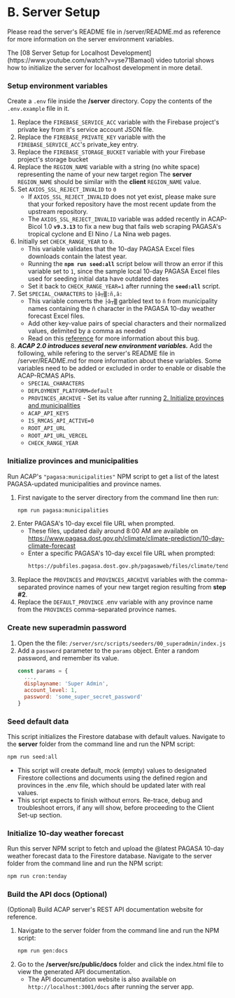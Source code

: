 
# B. Server Setup

Please read the server's README file in /server/README.md as reference for more information on the server environment variables.

<Callout emoji="ℹ️">
The [08 Server Setup for Localhost Development](https://www.youtube.com/watch?v=yse71BamaoI) video tutorial shows how to initialize the server for localhost development in more detail.
</Callout>

<Steps>

### Setup environment variables

Create a `.env` file inside the **/server** directory. Copy the contents of the `.env.example` file in it.

1. Replace the `FIREBASE_SERVICE_ACC` variable with the Firebase project's private key from it's service account JSON file.
2. Replace the `FIREBASE_PRIVATE_KEY` variable with the `FIREBASE_SERVICE_ACC`'s private_key entry.
3. Replace the `FIREBASE_STORAGE_BUCKET` variable with your Firebase project's storage bucket
4. Replace the `REGION_NAME` variable with a string (no white space) representing the name of your new target region
   <Callout type="info" emoji="ℹ️">
   The **server** `REGION_NAME` should be similar with the **client** `REGION_NAME` value.
   </Callout>
5. Set `AXIOS_SSL_REJECT_INVALID` to `0`
   - If `AXIOS_SSL_REJECT_INVALID` does not yet exist, please make sure that your forked repository have the most recent update from the upstream repository.
   - The `AXIOS_SSL_REJECT_INVALID` variable was added recently in ACAP-Bicol 1.0 **`v9.3.13`** to fix a new bug that fails web scraping PAGASA's tropical cyclone and El Nino / La Nina web pages.
6. Initially set `CHECK_RANGE_YEAR` to `0`.
   - This variable validates that the 10-day PAGASA Excel files downloads contain the latest year.
   - Running the **`npm run seed:all`** script below will throw an error if this variable set to `1`, since the sample local 10-day PAGASA Excel files used for seeding initial data have outdated dates
   - Set it back to `CHECK_RANGE_YEAR=1` after running the **`seed:all`** script.
7. Set `SPECIAL_CHARACTERS` to `├â┬▒:ñ,â:`
   - This variable converts the `├â┬▒` garbled text to `ñ` from municipality names containing the ñ character in the PAGASA 10-day weather forecast Excel files.
   - Add other key-value pairs of special characters and their normalized values, delimited by a comma as needed
   - Read on this [reference](https://github.com/ciatph/ph-municipalities/issues/61) for more information about this bug.
8. **_ACAP 2.0 introduces several new environment variables._** Add the following, while refering to the server's README file in /server/README.md for more information about these variables. Some variables need to be added or excluded in order to enable or disable the ACAP-RCMAS APIs.
   - `SPECIAL_CHARACTERS`
   - `DEPLOYMENT_PLATFORM=default`
   - `PROVINCES_ARCHIVE` - Set its value after running [2. Initialize provinces and municipalities](#initialize-provinces-and-municipalities)
   - `ACAP_API_KEYS`
   - `IS_RMCAS_API_ACTIVE=0`
   - `ROOT_API_URL`
   - `ROOT_API_URL_VERCEL`
   - `CHECK_RANGE_YEAR`

### Initialize provinces and municipalities

Run ACAP's `"pagasa:municipalities"` NPM script to get a list of the latest  PAGASA-updated municipalities and province names.

1. First navigate to the server directory from the command line then run:
   ```bash copy
   npm run pagasa:municipalities
   ```
2. Enter PAGASA's 10-day excel file URL when prompted.
   - These files, updated daily around 8:00 AM are available on https://www.pagasa.dost.gov.ph/climate/climate-prediction/10-day-climate-forecast
   - Enter a specific PAGASA's 10-day excel file URL when prompted:
      ```bash copy
      https://pubfiles.pagasa.dost.gov.ph/pagasaweb/files/climate/tendayweatheroutlook/day1.xlsx
      ```
3. Replace the `PROVINCES` and `PROVINCES_ARCHIVE` variables with the comma-separated province names of your new target region resulting from **step #2**.
4. Replace the `DEFAULT_PROVINCE` .env variable with any province name from the `PROVINCES` comma-separated province names.

### Create new superadmin password

1. Open the the file: `/server/src/scripts/seeders/00_superadmin/index.js`
2. Add a `password` parameter to the `params` object. Enter a random password, and remember its value.
   ```js copy
   const params = {
     ...,
     displayname: 'Super Admin',
     account_level: 1,
     password: 'some_super_secret_password'
   }
   ```

### Seed default data

This script initializes the Firestore database with default values. Navigate to the **server** folder from the command line and run the NPM script:

```bash copy
npm run seed:all
```

- This script will create default, mock (empty) values to designated Firestore collections and documents using the defined region and provinces in the .env file, which should be updated later with real values.
- This script expects to finish without errors. Re-trace, debug and troubleshoot errors, if any will show, before proceeding to the Client Set-up section.

### Initialize 10-day weather forecast

Run this server NPM script to fetch and upload the @latest PAGASA 10-day weather forecast data to the Firestore database. Navigate to the server folder from the command line and run the NPM script:

```bash copy
npm run cron:tenday
```

### Build the API docs (Optional)

(Optional) Build ACAP server's REST API documentation website for reference.

1. Navigate to the server folder from the command line and run the NPM script:
   ```bash copy
   npm run gen:docs
   ```
2. Go to the **/server/src/public/docs** folder and click the index.html file to view the generated API documentation.
   - The API documentation website is also available on `http://localhost:3001/docs` after running the server app.

</Steps>
